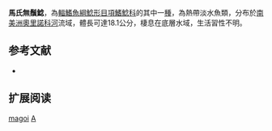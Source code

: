 {{Speciesbox
| name = 馬氏無鬚鯰
| image = 
| image_width = 250px
| status = NE
| status_system = IUCN3.1
| genus = Ageneiosus
| species = magoi
| authority = [[Castillo_&_Brull_G.|Castillo & Brull G.]], 1989
| synonyms = 
}}
'''馬氏無鬚鯰'''，為[[輻鰭魚綱|輻鰭魚綱]][[鯰形目|鯰形目]][[項鰭鯰科|項鰭鯰科]]的其中一[[種|種]]，為熱帶淡水魚類，分布於[[南美洲|南美洲]][[奧里諾科河|奧里諾科河]]流域，體長可達18.1公分，棲息在底層水域，生活習性不明。
==参考文献==
*{{FishBase_species|genus=Ageneiosus|species=magoi |year=2015|month=4}}

== 扩展阅读 ==
{{refbegin}}
{{wikispecies-inline|Ageneiosus magoi |馬氏無鬚鯰}}
{{refend}}
{{Taxonbar|from=Q6429678}}

[[Category:無鬚鯰屬|magoi]]
[[Category:1989年描述的鱼类|A]]
